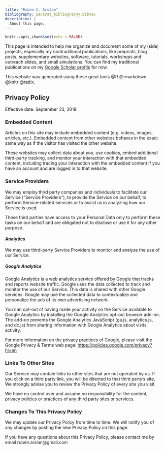 ```yaml
---
title: "Ruben C. Arslan"
bibliography: packrat_bibliography.bibtex
description: |
  About this page.
---
```


```r
knitr::opts_chunk$set(echo = FALSE)
```

This page is intended to help me organize and document some of my (side) projects, especially my nontraditional publications, like preprints, blog posts, supplementary websites, software, tutorials, workshops and outreach slides, and small simulations.
You can find my traditional publications on my [Google Scholar profile](https://scholar.google.com/citations?user=X6fXzMcAAAAJ&hl=en) for now.

This website was generated using these great tools @R @rmarkdown @knitr @radix.

## Privacy Policy
Effective date: September 23, 2018

### Embedded Content
Articles on this site may include embedded content (e.g. videos, images, articles, etc.). Embedded content from other websites behaves in the exact same way as if the visitor has visited the other website.

These websites may collect data about you, use cookies, embed additional third-party tracking, and monitor your interaction with that embedded content, including tracing your interaction with the embedded content if you have an account and are logged in to that website.


### Service Providers
We may employ third party companies and individuals to facilitate our Service ("Service Providers"), to provide the Service on our behalf, to perform Service-related services or to assist us in analyzing how our Service is used.

These third parties have access to your Personal Data only to perform these tasks on our behalf and are obligated not to disclose or use it for any other purpose.

#### Analytics
We may use third-party Service Providers to monitor and analyze the use of our Service.

##### Google Analytics

Google Analytics is a web analytics service offered by Google that tracks and reports website traffic. Google uses the data collected to track and monitor the use of our Service. This data is shared with other Google services. Google may use the collected data to contextualize and personalize the ads of its own advertising network.

You can opt-out of having made your activity on the Service available to Google Analytics by installing the Google Analytics opt-out browser add-on. The add-on prevents the Google Analytics JavaScript (ga.js, analytics.js, and dc.js) from sharing information with Google Analytics about visits activity.

For more information on the privacy practices of Google, please visit the Google Privacy & Terms web page: <a href="https://policies.google.com/privacy?hl=en">https://policies.google.com/privacy?hl=en</a>


### Links To Other Sites
Our Service may contain links to other sites that are not operated by us. If you click on a third party link, you will be directed to that third party's site. We strongly advise you to review the Privacy Policy of every site you visit.

We have no control over and assume no responsibility for the content, privacy policies or practices of any third party sites or services.



### Changes To This Privacy Policy
We may update our Privacy Policy from time to time. We will notify you of any changes by posting the new Privacy Policy on this page.

If you have any questions about this Privacy Policy, please contact me by email ruben.arslan@gmail.com
          
